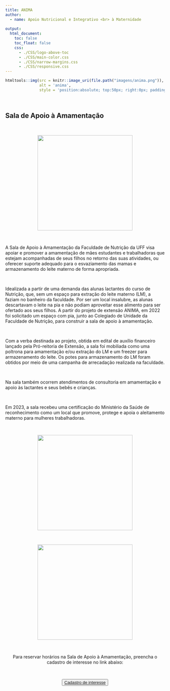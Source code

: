 ```yaml
---
title: ANIMA
author:
  - name: Apoio Nutricional e Integrativo <br> à Maternidade
  
output:
  html_document:
    toc: false
    toc_float: false
    css:
      - ./CSS/logo-above-toc
      - ./CSS/main-color.css
      - ./CSS/narrow-margins.css
      - ./CSS/responsive.css
---
```


```r
htmltools::img(src = knitr::image_uri(file.path("imagens/anima.png")), 
               alt = 'anima', 
               style = 'position:absolute; top:50px; right:0px; padding:10px; width:150px;')
```

<br>

## **Sala de Apoio à Amamentação**

<br>

<center>

<img src="imagens/sala-amamentacao.png" width="300px">

</center>

<br>
    
A Sala de Apoio à Amamentação da Faculdade de Nutrição da UFF visa apoiar e promover a amamentação de mães estudantes e trabalhadoras que estejam acompanhadas de seus filhos no retorno das suas atividades, ou oferecer suporte adequado para o esvaziamento das mamas e armazenamento do leite materno de forma apropriada.

<br>
  
Idealizada a partir de uma demanda das alunas lactantes do curso de Nutrição, que, sem um espaço para extração do leite materno (LM), a faziam no banheiro da faculdade. Por ser um local insalubre, as alunas descartavam o leite na pia e não podiam aproveitar esse alimento para ser ofertado aos seus filhos. A partir do projeto de extensão ANIMA, em 2022 foi solicitado um espaço com pia, junto ao Colegiado de Unidade da Faculdade de Nutrição, para construir a sala de apoio à amamentação. 

<br>

Com a verba destinada ao projeto, obtida em edital de auxílio financeiro lançado pela Pró-reitoria de Extensão, a sala foi mobiliada como uma poltrona para amamentação e/ou extração do LM e um freezer para armazenamento do leite. Os potes para armazenamento do LM foram obtidos por meio de uma campanha de arrecadação realizada na faculdade. 

<br>

Na sala também ocorrem atendimentos de consultoria em amamentação e apoio às lactantes e seus bebês e crianças. 

<br> 

Em 2023, a sala recebeu uma certificação do Ministério da Saúde de reconhecimento como um local que promove, protege e apoia o aleitamento materno para mulheres trabalhadoras.

<br>

<center>

<img src="imagens/saa-1.jpg" width="300px">

<br>
    
<img src="imagens/saa-2.jpg" width="300px">
   
</center>

<br>

<center>
Para reservar horários na Sala de Apoio à Amamentação, preencha o cadastro de interesse no link abaixo:
</center>

<br>

<center>
<button type="button" class="btn btn-primary">[Cadastro de interesse](https://forms.gle/zT6i9ZooafMAN4xp6)</button>
</center>


